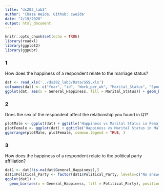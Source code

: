 ```yaml
---
title: "ds202_lab3"
author: 'Chase Weida; Github: cweida'
date: "2/19/2020"
output: html_document
---
```


```r
knitr::opts_chunk$set(echo = TRUE)
library(readxl)
library(ggplot2)
library(ggpubr)
```

### 1
How does the happiness of a respondent relate to the marriage status?

```r
dat <- read_xls('../ds202_lab3/Data/GSS.xls')
colnames(dat) <- c("Year", "id", "Work_per_wk", "Marital_Status", "Spouse_Education", "Sex", "Political_Party", "General_Happiness", "Ballot_used")
ggplot(dat, aes(x = General_Happiness, fill = Marital_Status)) + geom_bar()
```

### 2
Does the sex of the respondent affect the relationship you found in Q1?

```r
plotMale <- ggplot(dat) + ggtitle('Happiness vs Marital Status in Females') + geom_bar(data = dat[dat$Sex == 'Female', ], aes(x = General_Happiness, fill = Marital_Status)) + theme(legend.position = "none")  
plotFemale <- ggplot(dat) + ggtitle('Happiness vs Marital Status in Males') + geom_bar(data = dat[dat$Sex == 'Male', ], aes(x = General_Happiness, fill = Marital_Status))
ggarrange(plotMale, plotFemale, common.legend = TRUE, )

```

### 3
How does the happiness of a respondent relate to the political party affiliation?

```r
dat1 <- dat[!is.na(dat$General_Happiness),]
dat1$Political_Party <- factor(dat1$Political_Party, levels=c("No answer", "Don't know", "Other party", "Strong democrat", "Not str democrat", "Ind,near dem", "Independent", "Ind,near rep", "Not str republican", "Strong republican"))
ggplot(dat1) + 
  geom_bar(aes(x = General_Happiness, fill = Political_Party), position = position_dodge(preserve = 'single'))
```


